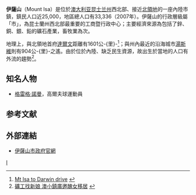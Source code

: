 {{NoteTA |G1=Country |1=zh-cn:芒特艾萨;zh-tw:伊薩山;}}
{{Infobox Australian Place | type = city
| name         = 伊薩山
| state        = qld
| image    = Panorama of Mount Isa, Queensland.jpg|image2        = QLDL-MountIsa.png
| population   = 25,000
| density      = 0.5
| est          = 1923年
| area         = 42904
| timezone     = [[Australian_Eastern_Standard_Time|AEST]]
| utc          = +10
| postcode     = 4825 (Mount Isa City), 4828 (Camooweal)
| dist1        = 1830
| location1    = [[布里斯本|布里斯本]]
| dist2        = 904
| location2    = [[湯斯維爾|湯斯維]]
| dist3        = 314
| location3    = [[达尔文_(澳大利亚)|達爾文]]
| lga          = [[伊薩山市政府|伊薩山市政府]]
| stategov     = 伊薩山
| fedgov       = 甘迺迪
| mintemp      = 17.3
| maxtemp      = 31.8
| rainfall     = 454.3
|
}}
'''伊薩山'''（Mount Isa）是位於[[澳大利亚|澳大利亚]][[昆士兰州|昆士兰州]]西北部、接近[[北領地|北領地]]的一座內陸市鎮，鎮民人口近25,000，地區總人口有33,336（2007年）。伊薩山的行政層級屬「市」，為昆士蘭州西北部最重要的工商暨行政中心；主要經濟來源為包括了鋅、銅、銀、鉛的礦石產業，畜牧業為次。

地理上，與北領地首府[[达尔文_(澳大利亚)|達爾文]]距離有1601公-{里}-<ref>[http://getaway.ninemsn.com.au/article.aspx?id=51268 Mt Isa to Darwin drive] {{webarchive|url=https://web.archive.org/web/20080210051624/http://getaway.ninemsn.com.au/article.aspx?id=51268 |date=2008-02-10 }}</ref>；與州內最近的沿海城市[[湯斯維爾|湯斯維]]則有904公-{里}-之遙。由於位於內陸、缺乏民生資源，故出生於當地的人口有外流的趨勢<ref>[http://www.libertytimes.com.tw/2008/new/aug/19/today-int6.htm 礦工找新娘 澳小鎮廣邀醜女移居] {{webarchive|url=https://web.archive.org/web/20080822012005/http://www.libertytimes.com.tw/2008/new/aug/19/today-int6.htm |date=2008-08-22 }}</ref>。

== 知名人物 ==
* [[格雷格·諾曼|格雷格·諾曼]]，高爾夫球運動員

== 参考文献 ==
{{reflist}}

== 外部連結 ==

* [http://www.mountisa.qld.gov.au/ 伊薩山市政府官網] {{Wayback|url=http://www.mountisa.qld.gov.au/ |date=20080719213103 }}

{{oceania-geo-stub}}

[[Category:昆士蘭州城市|I]]